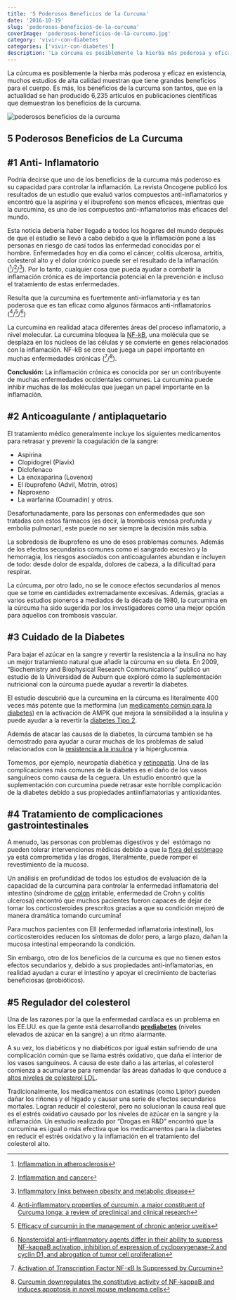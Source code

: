 ```yaml
---
title: '5 Poderosos Beneficios de la Curcuma'
date: '2016-10-19'
slug: 'poderosos-beneficios-de-la-curcuma'
coverImage: 'poderosos-beneficios-de-la-curcuma.jpg'
category: 'vivir-con-diabetes'
categories: ['vivir-con-diabetes']
description: 'La cúrcuma es posiblemente la hierba más poderosa y eficaz hoy en dia, los beneficios de la curcuma en el cuerpo son muy variados y poderosos.'
---
```


La cúrcuma es posiblemente la hierba más poderosa y eficaz en existencia, muchos estudios de alta calidad muestran que tiene grandes beneficios para el cuerpo. Es más, los beneficios de la curcuma son tantos, que en la actualidad se han producido 6,235 artículos en publicaciones científicas que demuestran los beneficios de la curcuma.

![poderosos beneficios de la curcuma](images/poderosos-beneficios-de-la-curcuma.jpg 'poderosos beneficios de la curcuma')

## 5 Poderosos Beneficios de La Curcuma

## **#1 Anti- Inflamatorio**

Podría decirse que uno de los beneficios de la curcuma más poderoso es su capacidad para controlar la inflamación. La revista Oncogene publicó los resultados de un estudio que evaluó varios compuestos anti-inflamatorios y encontró que la aspirina y el ibuprofeno son menos eficaces, mientras que la curcumina, es uno de los compuestos anti-inflamatorios más eficaces del mundo.

Esta noticia debería haber llegado a todos los hogares del mundo después de que el estudio se llevó a cabo debido a que la inflamación pone a las personas en riesgo de casi todos las enfermedad conocidas por el hombre. Enfermedades hoy en día como el cáncer, colitis ulcerosa, artritis, colesterol alto y el dolor crónico puede ser el resultado de la inflamación.([^1]/[^2]/[^3]). Por lo tanto, cualquier cosa que pueda ayudar a combatir la inflamación crónica es de importancia potencial en la prevención e incluso el tratamiento de estas enfermedades.

Resulta que la curcumina es fuertemente anti-inflamatoria y es tan poderosa que es tan eficaz como algunos fármacos anti-inflamatorios ([^4]/[^5]/[^6])

La curcumina en realidad ataca diferentes áreas del proceso inflamatorio, a nivel molecular. La curcumina bloquea la [NF-kB](https://es.wikipedia.org/wiki/NF-%CE%BAB), una molécula que se desplaza en los núcleos de las células y se convierte en genes relacionados con la inflamación. NF-kB se cree que juega un papel importante en muchas enfermedades crónicas ([^7]/[^8]).

**Conclusión:** La inflamación crónica es conocida por ser un contribuyente de muchas enfermedades occidentales comunes. La curcumina puede inhibir muchas de las moléculas que juegan un papel importante en la inflamación.

## **#2 Anticoagulante / antiplaquetario**

El tratamiento médico generalmente incluye los siguientes medicamentos para retrasar y prevenir la coagulación de la sangre:

- Aspirina
- Clopidogrel (Plavix)
- Diclofenaco
- La enoxaparina (Lovenox)
- El ibuprofeno (Advil, Motrin, otros)
- Naproxeno
- La warfarina (Coumadin) y otros.

Desafortunadamente, para las personas con enfermedades que son tratadas con estos fármacos (es decir, la trombosis venosa profunda y embolia pulmonar), este puede no ser siempre la decisión más sabia.

La sobredosis de ibuprofeno es uno de esos problemas comunes. Además de los efectos secundarios comunes como el sangrado excesivo y la hemorragia, los riesgos asociados con anticoagulantes abundan e incluyen de todo: desde dolor de espalda, dolores de cabeza, a la dificultad para respirar.

La cúrcuma, por otro lado, no se le conoce efectos secundarios al menos que se tome en cantidades extremadamente excesivas. Además, gracias a varios estudios pioneros a mediados de la década de 1980, la curcumina en la cúrcuma ha sido sugerida por los investigadores como una mejor opción para aquellos con trombosis vascular.

## **#3 Cuidado de la Diabetes**

Para bajar el azúcar en la sangre y revertir la resistencia a la insulina no hay un mejor tratamiento natural que añadir la cúrcuma en su dieta. En 2009, “Biochemistry and Biophysical Research Communications” publicó un estudio de la Universidad de Auburn que exploró cómo la suplementación nutricional con la cúrcuma puede ayudar a revertir la diabetes.

El estudio descubrió que la curcumina en la cúrcuma es literalmente 400 veces más potente que la metformina (un [medicamento común para la diabetes](/pastillas-para-la-diabetes/)) en la activación de AMPK que mejora la sensibilidad a la insulina y puede ayudar a la revertir la [diabetes Tipo 2](/diabetes-tipo-2/).

Además de atacar las causas de la diabetes, la cúrcuma también se ha demostrado para ayudar a curar muchas de los problemas de salud relacionados con la [resistencia a la insulina](/resistencia-la-insulina-y-diabetes-es-lo-mismo/) y la hiperglucemia.

Tomemos, por ejemplo, neuropatía diabética y [retinopatía](/como-vencer-la-ceguera-causada-por-la-retinopatia-diabetica/). Una de las complicaciones más comunes de la diabetes es el daño de los vasos sanguíneos como causa de la ceguera. Un estudio encontró que la suplementación con curcumina puede retrasar este horrible complicación de la diabetes debido a sus propiedades antiinflamatorias y antioxidantes.

## **#4 Tratamiento de complicaciones gastrointestinales**

A menudo, las personas con problemas digestivos y del  estómago no pueden tolerar intervenciones médicas debido a que la [flora del estómago](/dolor-estomacal-en-losas-diabeticosas/) ya está comprometida y las drogas, literalmente, puede romper el revestimiento de la mucosa.

Un análisis en profundidad de todos los estudios de evaluación de la capacidad de la curcumina para controlar la enfermedad inflamatoria del intestino (síndrome de [colon](/como-limpiar-el-colon/) irritable, enfermedad de Crohn y colitis ulcerosa) encontró que muchos pacientes fueron capaces de dejar de tomar los corticosteroides prescritos gracias a que su condición mejoró de manera dramática tomando curcumina!

Para muchos pacientes con EII (enfermedad inflamatoria intestinal), los corticosteroides reducen los síntomas de dolor pero, a largo plazo, dañan la mucosa intestinal empeorando la condición.

Sin embargo, otro de los beneficios de la curcuma es que no tienen estos efectos secundarios y, debido a sus propiedades anti-inflamatorias, en realidad ayudan a curar el intestino y apoyar el crecimiento de bacterias beneficiosas (probióticos).

## **#5 Regulador del colesterol**

Una de las razones por la que la enfermedad cardíaca es un problema en los EE.UU. es que la gente está desarrollando [**prediabetes**](/las-5-cosas-que-hay-que-saber-sobre-la-prediabetes/) (niveles elevados de azúcar en la sangre) a un ritmo alarmante.

A su vez, los diabéticos y no diabéticos por igual están sufriendo de una complicación común que se llama estrés oxidativo, que daña el interior de los vasos sanguíneos. A causa de este daño a las arterias, el colesterol comienza a acumularse para remendar las áreas dañadas lo que conduce a [altos niveles de colesterol LDL](/hiperlipidemia/).

Tradicionalmente, los medicamentos con estatinas (como Lipitor) pueden dañar los riñones y el hígado y causar una serie de efectos secundarios mortales. Logran reducir el colesterol, pero no solucionan la causa real que es el estrés oxidativo causado por los niveles de azúcar en la sangre y la inflamación. Un estudio realizado por “Drogas en R&D” encontró que la curcumina es igual o más efectiva que los medicamentos para la diabetes en reducir el estrés oxidativo y la inflamación en el tratamiento del colesterol alto.

[^1]: [Inflammation in atherosclerosis](https://www.ncbi.nlm.nih.gov/pubmed/12490960)
[^2]: [Inflammation and cancer](https://pubmed.ncbi.nlm.nih.gov/12490959/)
[^3]: [Inflammatory links between obesity and metabolic disease](https://www.jci.org/articles/view/57132)
[^4]: [Anti-inflammatory properties of curcumin, a major constituent of Curcuma longa: a review of preclinical and clinical research](https://www.ncbi.nlm.nih.gov/pubmed/19594223)
[^5]: [Efficacy of curcumin in the management of chronic anterior uveitis](https://www.ncbi.nlm.nih.gov/pubmed/10404539)
[^6]: [Nonsteroidal anti-inflammatory agents differ in their ability to suppress NF-kappaB activation, inhibition of expression of cyclooxygenase-2 and cyclin D1, and abrogation of tumor cell proliferation](https://www.ncbi.nlm.nih.gov/pubmed/15489888)
[^7]: [Activation of Transcription Factor NF-κB Is Suppressed by Curcumin](https://www.jbc.org/content/270/42/24995.full)
[^8]: [Curcumin downregulates the constitutive activity of NF-kappaB and induces apoptosis in novel mouse melanoma cells](https://www.ncbi.nlm.nih.gov/pubmed/17885582)
